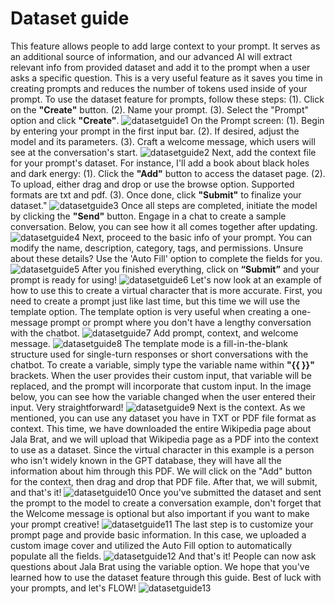 # Dataset guide

This feature allows people to add large context to your prompt. It serves as an additional source of information, and our advanced AI will extract relevant info from provided dataset and add it to the prompt when a user asks a specific question. This is a very useful feature as it saves you time in creating prompts and reduces the number of tokens used inside of your prompt. 
To use the dataset feature for prompts, follow these steps:
(1). Click on the **"Create"** button.
(2). Name your prompt.
(3). Select the "Prompt" option and click **"Create"**.
![datasetguide1](/createds/dataset1.png)
On the Prompt screen:
(1). Begin by entering your prompt in the first input bar.
(2). If desired, adjust the model and its parameters.
(3). Craft a welcome message, which users will see at the conversation's start.
![datasetguide2](/createds/dataset2.png)
Next, add the context file for your prompt's dataset. For instance, I'll add a book about black holes and dark energy:
(1). Click the **"Add"** button to access the dataset page.
(2). To upload, either drag and drop or use the browse option. Supported formats are txt and pdf.
(3). Once done, click **"Submit"** to finalize your dataset."
![datasetguide3](/createds/dataset3.png)
Once all steps are completed, initiate the model by clicking the **"Send"** button. Engage in a chat to create a sample conversation. Below, you can see how it all comes together after updating.
![datasetguide4](/createds/dataset4.png)
Next, proceed to the basic info of your prompt. You can modify the name, description, category, tags, and permissions. Unsure about these details? Use the 'Auto Fill' option to complete the fields for you.
![datasetguide5](/createds/dataset5.png)
After you finished everything, click on **“Submit”** and your prompt is ready for using! 
![datasetguide6](/createds/dataset6.png)
Let's now look at an example of how to use this to create a virtual character that is more accurate. First, you need to create a prompt just like last time, but this time we will use the template option. The template option is very useful when creating a one-message prompt or prompt where you don't have a lengthy conversation with the chatbot.
![datasetguide7](/createds/dataset7.png)
Add prompt, context, and welcome message. 
![datasetguide8](/createds/dataset8.png)
The template mode is a fill-in-the-blank structure used for single-turn responses or short conversations with the chatbot.  To create a variable, simply type the variable name within **"{{ }}"** brackets. When the user provides their custom input, that variable will be replaced, and the prompt will incorporate that custom input. In the image below, you can see how the variable changed when the user entered their input. Very straightforward!
![datasetguide9](/createds/dataset9.png)
Next is the context. As we mentioned, you can use any dataset you have in TXT or PDF file format as context. This time, we have downloaded the entire Wikipedia page about Jala Brat, and we will upload that Wikipedia page as a PDF into the context to use as a dataset. Since the virtual character in this example is a person who isn't widely known in the GPT database, they will have all the information about him through this PDF. We will click on the "Add" button for the context, then drag and drop that PDF file. After that, we will submit, and that's it!
![datasetguide10](/createds/dataset10.png)
Once you've submitted the dataset and sent the prompt to the model to create a conversation example, don't forget that the Welcome message is optional but also important if you want to make your prompt creative!
![datasetguide11](/createds/dataset11.png)
The last step is to customize your prompt page and provide basic information. In this case, we uploaded a custom image cover and utilized the Auto Fill option to automatically populate all the fields.
![datasetguide12](/createds/dataset12.png)
And that's it! People can now ask questions about Jala Brat using the variable option. We hope that you've learned how to use the dataset feature through this guide. Best of luck with your prompts, and let's FLOW!
![datasetguide13](/createds/dataset13.png)
